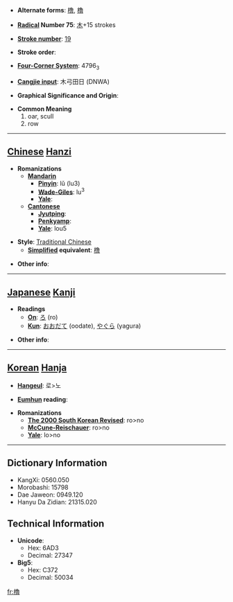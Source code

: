* '''Alternate forms''': [[橹]], [[櫓]]

* '''[[Wiktionary:Chinese radical index| Radical]] Number 75''': [[Wiktionary:Chinese radical index 木|木]]+15 strokes

* '''[[Wiktionary:Chinese total strokes index|Stroke number]]''': [[Wiktionary:Chinese total strokes index 19|19]]

* '''Stroke order''': 

* '''[[Wiktionary:Chinese four corner index|Four-Corner System]]''': 4796<sub>3</sub>

* '''[[Wiktionary:Chinese Cangjie index|Cangjie input]]''': 木弓田日 (DNWA)

* '''Graphical Significance and Origin''': 

* '''Common Meaning'''
*#oar, scull
*# row


----

== [[Chinese]] [[Hanzi]] ==

* '''Romanizations'''
** '''[[Mandarin]]'''
*** '''[[Pinyin]]''': lǔ (lu3)
*** '''[[Wade-Giles]]''': lu<sup>3</sup>
*** '''[[Yale]]''': 
** '''[[Cantonese]]'''
*** '''[[Jyutping]]''':
*** '''[[Penkyamp]]''': 
*** '''[[Yale]]''': lou5

* '''Style''': [[Traditional Chinese]] 
** '''[[Simplified Chinese|Simplified]] equivalent''': [[橹]]

* '''Other info''': 

----

== [[Japanese]] [[Kanji]] ==

* '''Readings'''
** '''[[On]]''': [[ろ]] (ro)
** '''[[Kun]]''': [[おおだて]] (oodate), [[やぐら]] (yagura)

* '''Other info''':  

----

== [[Korean]] [[Hanja]] ==

* '''[[Hangeul]]''': 로>노

* '''[[Eumhun]] reading''': 

* '''Romanizations'''
** '''[[The 2000 South Korean Revised Romanization|The 2000 South Korean Revised]]''': ro>no
** '''[[McCune-Reischauer]]''': ro>no
** '''[[Yale]]''': lo>no

----

== Dictionary Information ==

* KangXi: 0560.050
* Morobashi: 15798
* Dae Jaweon: 0949.120
* Hanyu Da Zidian: 21315.020

== Technical Information ==

* '''Unicode''':
** Hex: 6AD3
** Decimal: 27347
* '''Big5''':
** Hex: C372
** Decimal: 50034

[[fr:櫓]]